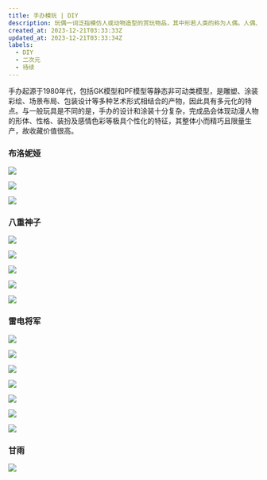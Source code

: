 ```yaml
---
title: 手办模玩 | DIY
description: 玩偶一词泛指模仿人或动物造型的赏玩物品，其中形若人类的称为人偶。人偶、玩偶的外型面貌，从抽象到拟真，涵盖不同种族、年龄、性别的外型，因各国、各民族的需求与文化背景而发展出地域特性及文化特色。制作材料包括玻璃、金属、土、木、布、陶瓷、树脂等。
created_at: 2023-12-21T03:33:33Z
updated_at: 2023-12-21T03:33:34Z
labels:
  - DIY
  - 二次元
  - 待续
---
```


手办起源于1980年代，包括GK模型和PF模型等静态非可动类模型，是雕塑、涂装彩绘、场景布局、包装设计等多种艺术形式相结合的产物，因此具有多元化的特点。与一般玩具是不同的是，手办的设计和涂装十分复杂，完成品会体现动漫人物的形体、性格、装扮及感情色彩等极具个性化的特征，其整体小而精巧且限量生产，故收藏价值很高。

### 布洛妮娅

![](https://jsd.cdn.zzko.cn/gh/liucys/blog@main/images/handmade-models/01.jpg)

![](https://jsd.cdn.zzko.cn/gh/liucys/blog@main/images/handmade-models/02.jpg)

![](https://jsd.cdn.zzko.cn/gh/liucys/blog@main/images/handmade-models/03.jpg)

### 八重神子

![](https://jsd.cdn.zzko.cn/gh/liucys/blog@main/images/handmade-models/04.jpg)

![](https://jsd.cdn.zzko.cn/gh/liucys/blog@main/images/handmade-models/05.jpg)

![](https://jsd.cdn.zzko.cn/gh/liucys/blog@main/images/handmade-models/06.jpg)

![](https://jsd.cdn.zzko.cn/gh/liucys/blog@main/images/handmade-models/07.jpg)

![](https://jsd.cdn.zzko.cn/gh/liucys/blog@main/images/handmade-models/08.jpg)

### 雷电将军

![](https://jsd.cdn.zzko.cn/gh/liucys/blog@main/images/handmade-models/09.jpg)

![](https://jsd.cdn.zzko.cn/gh/liucys/blog@main/images/handmade-models/10.jpg)

![](https://jsd.cdn.zzko.cn/gh/liucys/blog@main/images/handmade-models/11.jpg)

![](https://jsd.cdn.zzko.cn/gh/liucys/blog@main/images/handmade-models/12.jpg)

![](https://jsd.cdn.zzko.cn/gh/liucys/blog@main/images/handmade-models/13.jpg)

![](https://jsd.cdn.zzko.cn/gh/liucys/blog@main/images/handmade-models/14.jpg)

![](https://jsd.cdn.zzko.cn/gh/liucys/blog@main/images/handmade-models/15.jpg)

### 甘雨

![](https://jsd.cdn.zzko.cn/gh/liucys/blog@main/images/handmade-models/16.jpg)
